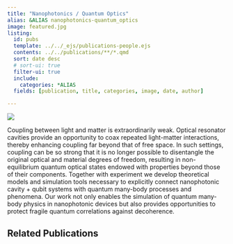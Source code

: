```yaml
---
title: "Nanophotonics / Quantum Optics"
alias: &ALIAS nanophotonics-quantum_optics
image: featured.jpg
listing:
  id: pubs
  template: ../../_ejs/publications-people.ejs 
  contents: ../../publications/**/*.qmd
  sort: date desc
  # sort-ui: true
  filter-ui: true
  include:
    categories: *ALIAS
  fields: [publication, title, categories, image, date, author]

---
```

![](featured.jpg)

Coupling between light and matter is extraordinarily weak. Optical resonator cavities provide an opportunity to coax repeated light-matter interactions, thereby enhancing coupling far beyond that of free space. In such settings, coupling can be so strong that it is no longer possible to disentangle the original optical and material degrees of freedom, resulting in non-equilibrium quantum optical states endowed with properties beyond those of their components. Together with experiment we develop theoretical models and simulation tools necessary to explicitly connect nanophotonic cavity + qubit systems with quantum many-body processes and phenomena. Our work not only enables the simulation of quantum many-body physics in nanophotonic devices but also provides opportunities to protect fragile quantum correlations against decoherence.

## Related Publications

:::{#pubs}
:::
